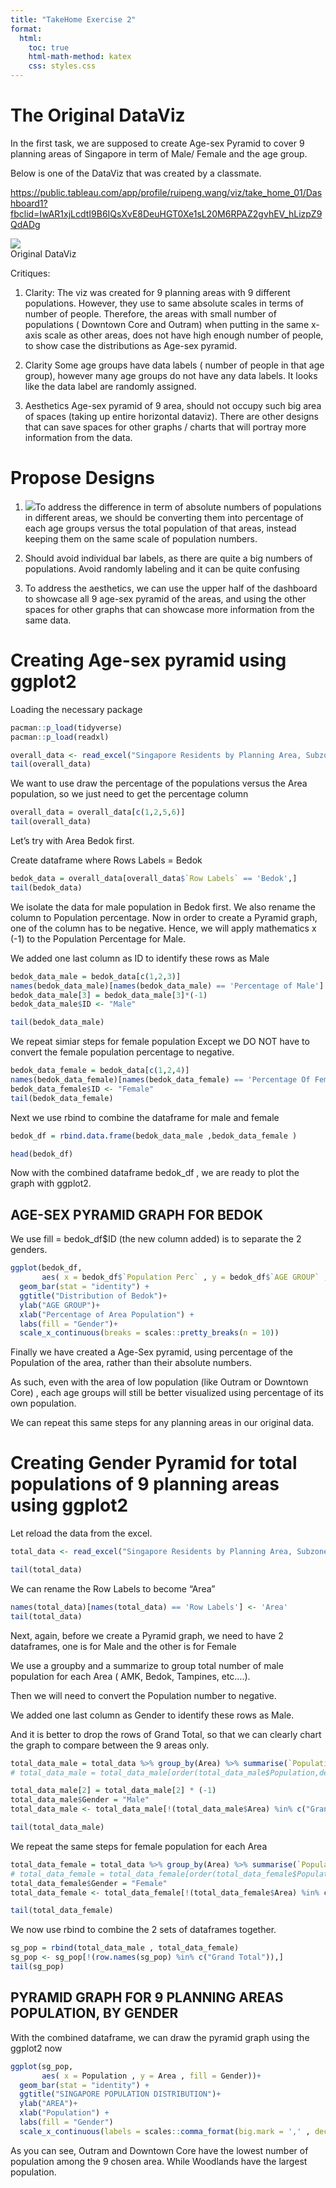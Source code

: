 ```yaml
---
title: "TakeHome Exercise 2"
format:
  html:
    toc: true
    html-math-method: katex
    css: styles.css
---
```


# The Original DataViz

In the first task, we are supposed to create Age-sex Pyramid to cover 9 planning areas of Singapore in term of Male/ Female and the age group.

Below is one of the DataViz that was created by a classmate.

<https://public.tableau.com/app/profile/ruipeng.wang/viz/take_home_01/Dashboard1?fbclid=IwAR1xjLcdtI9B6IQsXvE8DeuHGT0Xe1sL20M6RPAZ2gvhEV_hLizpZ9QdADg>

![](images/takehome2.png)\
Original DataViz

Critiques:

1.  Clarity: The viz was created for 9 planning areas with 9 different populations. However, they use to same absolute scales in terms of number of people. Therefore, the areas with small number of populations ( Downtown Core and Outram) when putting in the same x-axis scale as other areas, does not have high enough number of people, to show case the distributions as Age-sex pyramid.

2.  Clarity Some age groups have data labels ( number of people in that age group), however many age groups do not have any data labels. It looks like the data label are randomly assigned.

3.  Aesthetics Age-sex pyramid of 9 area, should not occupy such big area of spaces (taking up entire horizontal dataviz). There are other designs that can save spaces for other graphs / charts that will portray more information from the data.

# Propose Designs

1.  ![](images/takehome2draft.jpg)To address the difference in term of absolute numbers of populations in different areas, we should be converting them into percentage of each age groups versus the total population of that areas, instead keeping them on the same scale of population numbers.

2.  Should avoid individual bar labels, as there are quite a big numbers of populations. Avoid randomly labeling and it can be quite confusing

3.  To address the aesthetics, we can use the upper half of the dashboard to showcase all 9 age-sex pyramid of the areas, and using the other spaces for other graphs that can showcase more information from the same data.

# Creating Age-sex pyramid using ggplot2

Loading the necessary package

```r
pacman::p_load(tidyverse)
pacman::p_load(readxl)
```

```r
overall_data <- read_excel("Singapore Residents by Planning Area, Subzone, Age Group, Sex and Type of Dwelling, June 2022.xlsx", sheet = "TakeHome 2 data table")
tail(overall_data)
```

We want to use draw the percentage of the populations versus the Area population, so we just need to get the percentage column

```r
overall_data = overall_data[c(1,2,5,6)]
tail(overall_data)
```

Let's try with Area Bedok first.

Create dataframe where Rows Labels = Bedok

```r
bedok_data = overall_data[overall_data$`Row Labels` == 'Bedok',]
tail(bedok_data)
```

We isolate the data for male population in Bedok first. We also rename the column to Population percentage. Now in order to create a Pyramid graph, one of the column has to be negative. Hence, we will apply mathematics x (-1) to the Population Percentage for Male.

We added one last column as ID to identify these rows as Male

```r
bedok_data_male = bedok_data[c(1,2,3)]
names(bedok_data_male)[names(bedok_data_male) == 'Percentage of Male'] <- 'Population Perc'
bedok_data_male[3] = bedok_data_male[3]*(-1) 
bedok_data_male$ID <- "Male"

tail(bedok_data_male)
```

We repeat simiar steps for female population Except we DO NOT have to convert the female population percentage to negative.

```r
bedok_data_female = bedok_data[c(1,2,4)]
names(bedok_data_female)[names(bedok_data_female) == 'Percentage Of Female'] <- 'Population Perc'
bedok_data_female$ID <- "Female"
tail(bedok_data_female)
```

Next we use rbind to combine the dataframe for male and female

```r
bedok_df = rbind.data.frame(bedok_data_male ,bedok_data_female )

head(bedok_df)
```

Now with the combined dataframe bedok_df , we are ready to plot the graph with ggplot2.

## AGE-SEX PYRAMID GRAPH FOR BEDOK

We use fill = bedok_df\$ID (the new column added) is to separate the 2 genders.

```r
ggplot(bedok_df,
       aes( x = bedok_df$`Population Perc` , y = bedok_df$`AGE GROUP` , fill = bedok_df$ID ))+
  geom_bar(stat = "identity") +
  ggtitle("Distribution of Bedok")+
  ylab("AGE GROUP")+
  xlab("Percentage of Area Population") +
  labs(fill = "Gender")+
  scale_x_continuous(breaks = scales::pretty_breaks(n = 10))
```

Finally we have created a Age-Sex pyramid, using percentage of the Population of the area, rather than their absolute numbers.

As such, even with the area of low population (like Outram or Downtown Core) , each age groups will still be better visualized using percentage of its own population.

We can repeat this same steps for any planning areas in our original data.

# Creating Gender Pyramid for total populations of 9 planning areas using ggplot2

Let reload the data from the excel.

```r
total_data <- read_excel("Singapore Residents by Planning Area, Subzone, Age Group, Sex and Type of Dwelling, June 2022.xlsx", sheet = "TakeHome 2 data table")

tail(total_data)
```

We can rename the Row Labels to become "Area"

```r
names(total_data)[names(total_data) == 'Row Labels'] <- 'Area'
tail(total_data)
```

Next, again, before we create a Pyramid graph, we need to have 2 dataframes, one is for Male and the other is for Female

We use a groupby and a summarize to group total number of male population for each Area ( AMK, Bedok, Tampines, etc....).

Then we will need to convert the Population number to negative.

We added one last column as Gender to identify these rows as Male.

And it is better to drop the rows of Grand Total, so that we can clearly chart the graph to compare between the 9 areas only.

```r
total_data_male = total_data %>% group_by(Area) %>% summarise(`Population` = sum(`Sum of MALE`))
# total_data_male = total_data_male[order(total_data_male$Population,decreasing = TRUE),]

total_data_male[2] = total_data_male[2] * (-1)
total_data_male$Gender = "Male"
total_data_male <- total_data_male[!(total_data_male$Area) %in% c("Grand Total"),]

tail(total_data_male)

```

We repeat the same steps for female population for each Area

```r
total_data_female = total_data %>% group_by(Area) %>% summarise(`Population` = sum(`Sum of FEMALE`))
# total_data_female = total_data_female[order(total_data_female$Population,decreasing = TRUE),]
total_data_female$Gender = "Female"
total_data_female <- total_data_female[!(total_data_female$Area) %in% c("Grand Total"),]

tail(total_data_female)

```

We now use rbind to combine the 2 sets of dataframes together.

```r
sg_pop = rbind(total_data_male , total_data_female)
sg_pop <- sg_pop[!(row.names(sg_pop) %in% c("Grand Total")),]
tail(sg_pop)
```

## PYRAMID GRAPH FOR 9 PLANNING AREAS POPULATION, BY GENDER

With the combined dataframe, we can draw the pyramid graph using the ggplot2 now

```r
ggplot(sg_pop,
       aes( x = Population , y = Area , fill = Gender))+
  geom_bar(stat = "identity") +
  ggtitle("SINGAPORE POPULATION DISTRIBUTION")+
  ylab("AREA")+
  xlab("Population") +
  labs(fill = "Gender")
  scale_x_continuous(labels = scales::comma_format(big.mark = ',' , decimal.mark = '.') , breaks = scales::pretty_breaks(n = 5))
```

As you can see, Outram and Downtown Core have the lowest number of population among the 9 chosen area. While Woodlands have the largest population.
